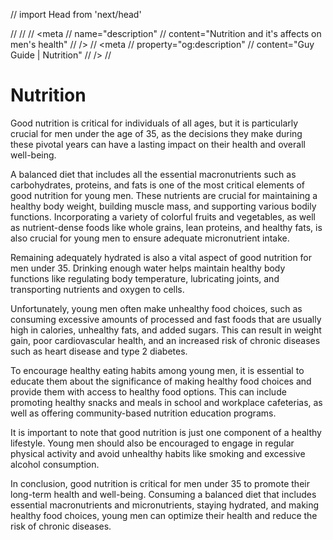 // import Head from 'next/head'

// <Head>
//     <title>Nutrition | Guy Guide</title>
//     <meta
//         name="description"
//         content="Nutrition and it's affects on men's health"
//     />
//     <meta
//         property="og:description"
//         content="Guy Guide | Nutrition"
//     />
// </Head>

# Nutrition

Good nutrition is critical for individuals of all ages, but it is particularly crucial for men under the age of 35, as the decisions they make during these pivotal years can have a lasting impact on their health and overall well-being.

A balanced diet that includes all the essential macronutrients such as carbohydrates, proteins, and fats is one of the most critical elements of good nutrition for young men. These nutrients are crucial for maintaining a healthy body weight, building muscle mass, and supporting various bodily functions. Incorporating a variety of colorful fruits and vegetables, as well as nutrient-dense foods like whole grains, lean proteins, and healthy fats, is also crucial for young men to ensure adequate micronutrient intake.

Remaining adequately hydrated is also a vital aspect of good nutrition for men under 35. Drinking enough water helps maintain healthy body functions like regulating body temperature, lubricating joints, and transporting nutrients and oxygen to cells.

Unfortunately, young men often make unhealthy food choices, such as consuming excessive amounts of processed and fast foods that are usually high in calories, unhealthy fats, and added sugars. This can result in weight gain, poor cardiovascular health, and an increased risk of chronic diseases such as heart disease and type 2 diabetes.

To encourage healthy eating habits among young men, it is essential to educate them about the significance of making healthy food choices and provide them with access to healthy food options. This can include promoting healthy snacks and meals in school and workplace cafeterias, as well as offering community-based nutrition education programs.

It is important to note that good nutrition is just one component of a healthy lifestyle. Young men should also be encouraged to engage in regular physical activity and avoid unhealthy habits like smoking and excessive alcohol consumption.

In conclusion, good nutrition is critical for men under 35 to promote their long-term health and well-being. Consuming a balanced diet that includes essential macronutrients and micronutrients, staying hydrated, and making healthy food choices, young men can optimize their health and reduce the risk of chronic diseases.